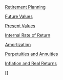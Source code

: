 [Retirement Planning](slides/a01-retirementplanning.html)

[Future Values](slides/a02-future-values.html)

[Present Values](slides/a03-present-values.html)

[Internal Rate of Return](slides/a04-irr.html)

[Amortization](slides/a05-amortization.html)

[Perpetuities and Annuities](slides/a06-perpetuities.html)

[Inflation and Real Returns](slides/a07-inflation.html)



[]
